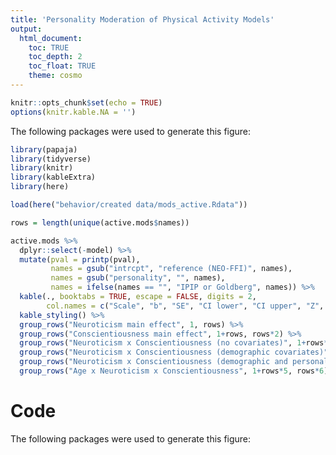 ```yaml
---
title: 'Personality Moderation of Physical Activity Models'
output: 
  html_document:
    toc: TRUE
    toc_depth: 2
    toc_float: TRUE
    theme: cosmo
---
```



```r
knitr::opts_chunk$set(echo = TRUE)
options(knitr.kable.NA = '')
```

The following packages were used to generate this figure: 

```r
library(papaja)
library(tidyverse)
library(knitr)
library(kableExtra)
library(here)
```


```r
load(here("behavior/created data/mods_active.Rdata"))
```

```r
rows = length(unique(active.mods$names))

active.mods %>%
  dplyr::select(-model) %>%
  mutate(pval = printp(pval),
         names = gsub("intrcpt", "reference (NEO-FFI)", names),
         names = gsub("personality", "", names), 
         names = ifelse(names == "", "IPIP or Goldberg", names)) %>%
  kable(., booktabs = TRUE, escape = FALSE, digits = 2, 
        col.names = c("Scale", "b", "SE", "CI lower", "CI upper", "Z", "p")) %>%
  kable_styling() %>%
  group_rows("Neuroticism main effect", 1, rows) %>%
  group_rows("Conscientiousness main effect", 1+rows, rows*2) %>%
  group_rows("Neuroticism x Conscientiousness (no covariates)", 1+rows*2, rows*3) %>%
  group_rows("Neuroticism x Conscientiousness (demographic covariates)", 1+rows*3, rows*4) %>%
  group_rows("Neuroticism x Conscientiousness (demographic and personality covariates)", 1+rows*4, rows*5) %>%
  group_rows("Age x Neuroticism x Conscientiousness", 1+rows*5, rows*6) 
```


# Code

The following packages were used to generate this figure: 

```r
```


```r
```

```r
```


